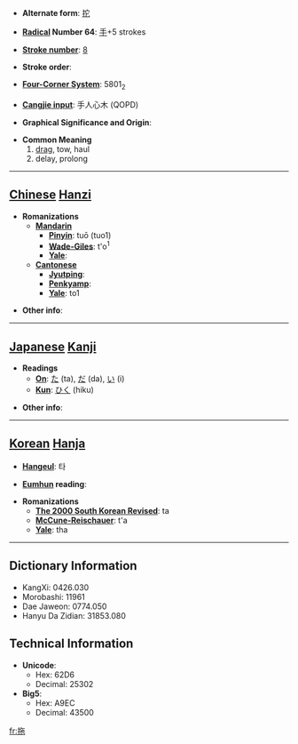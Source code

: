 * '''Alternate form''': [[拕]]

* '''[[Wiktionary:Chinese radical index| Radical]] Number 64''': [[Wiktionary:Chinese radical index 手|手]]+5 strokes

* '''[[Wiktionary:Chinese total strokes index|Stroke number]]''': [[Wiktionary:Chinese total strokes index 8|8]]

* '''Stroke order''': 

* '''[[Wiktionary:Chinese four corner index|Four-Corner System]]''': 5801<sub>2</sub>

* '''[[Wiktionary:Chinese Cangjie index|Cangjie input]]''': 手人心木 (QOPD)

* '''Graphical Significance and Origin''': 

* '''Common Meaning'''
*#[[drag]], tow, haul
*# delay, prolong


----

== [[Chinese]] [[Hanzi]] ==

* '''Romanizations'''
** '''[[Mandarin]]'''
*** '''[[Pinyin]]''': tuō (tuo1)
*** '''[[Wade-Giles]]''': t'o<sup>1</sup>
*** '''[[Yale]]''': 
** '''[[Cantonese]]'''
*** '''[[Jyutping]]''':
*** '''[[Penkyamp]]''': 
*** '''[[Yale]]''': to1

* '''Other info''': 

----

== [[Japanese]] [[Kanji]] ==

* '''Readings'''
** '''[[On]]''': [[た]] (ta), [[だ]] (da), [[い]] (i)
** '''[[Kun]]''': [[ひく]] (hiku)

* '''Other info''':  

----

== [[Korean]] [[Hanja]] ==

* '''[[Hangeul]]''': 타

* '''[[Eumhun]] reading''': 

* '''Romanizations'''
** '''[[The 2000 South Korean Revised Romanization|The 2000 South Korean Revised]]''': ta
** '''[[McCune-Reischauer]]''': t'a
** '''[[Yale]]''': tha

----

== Dictionary Information ==

* KangXi: 0426.030
* Morobashi: 11961
* Dae Jaweon: 0774.050
* Hanyu Da Zidian: 31853.080

== Technical Information ==

* '''Unicode''':
** Hex: 62D6
** Decimal: 25302
* '''Big5''':
** Hex: A9EC
** Decimal: 43500

[[fr:拖]]